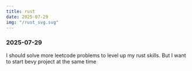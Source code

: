 ---
title: rust
date: 2025-07-29
img: "/rust_svg.svg"
---

### 2025-07-29

I should solve more leetcode problems to level up my rust skills. But I want to
start bevy project at the same time

